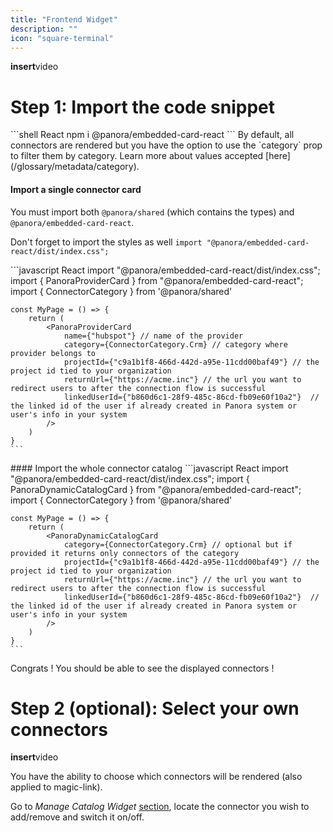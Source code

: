 ```yaml
---
title: "Frontend Widget"
description: ""
icon: "square-terminal"
---
```


**insert**video

# Step 1: Import the code snippet

<CodeGroup>
    ```shell React
    npm i @panora/embedded-card-react
    ```
</CodeGroup>

<Note>
  By default, all connectors are rendered but you have the option to use the
  `category` prop to filter them by category. Learn more about values accepted
  [here](/glossary/metadata/category).
</Note>

#### Import a single connector card

You must import both `@panora/shared` (which contains the types) and `@panora/embedded-card-react`. 

Don't forget to import the styles as well `import "@panora/embedded-card-react/dist/index.css";`

<CodeGroup>
    ```javascript React
    import "@panora/embedded-card-react/dist/index.css";
    import { PanoraProviderCard } from "@panora/embedded-card-react";
    import { ConnectorCategory } from '@panora/shared'

    const MyPage = () => {
        return (
            <PanoraProviderCard
                name={"hubspot"} // name of the provider
                category={ConnectorCategory.Crm} // category where provider belongs to
                projectId={"c9a1b1f8-466d-442d-a95e-11cdd00baf49"} // the project id tied to your organization
                returnUrl={"https://acme.inc"} // the url you want to redirect users to after the connection flow is successful
                linkedUserId={"b860d6c1-28f9-485c-86cd-fb09e60f10a2"}  // the linked id of the user if already created in Panora system or user's info in your system
            />
        )
    } 
    ```
</CodeGroup>
#### Import the whole connector catalog
<CodeGroup>
    ```javascript React
    import "@panora/embedded-card-react/dist/index.css";
    import { PanoraDynamicCatalogCard } from "@panora/embedded-card-react";
    import { ConnectorCategory } from '@panora/shared'

    const MyPage = () => {
        return (
            <PanoraDynamicCatalogCard
                category={ConnectorCategory.Crm} // optional but if provided it returns only connectors of the category
                projectId={"c9a1b1f8-466d-442d-a95e-11cdd00baf49"} // the project id tied to your organization
                returnUrl={"https://acme.inc"} // the url you want to redirect users to after the connection flow is successful
                linkedUserId={"b860d6c1-28f9-485c-86cd-fb09e60f10a2"}  // the linked id of the user if already created in Panora system or user's info in your system
            />
        )
    }
    ```
</CodeGroup>

Congrats ! You should be able to see the displayed connectors !

# Step 2 (optional): Select your own connectors
 
**insert**video

You have the ability to choose which connectors will be rendered (also applied to magic-link).

Go to _Manage Catalog Widget_ [section](https://dashboard.panora.dev/configuration), locate the connector you wish to add/remove and switch it on/off.
